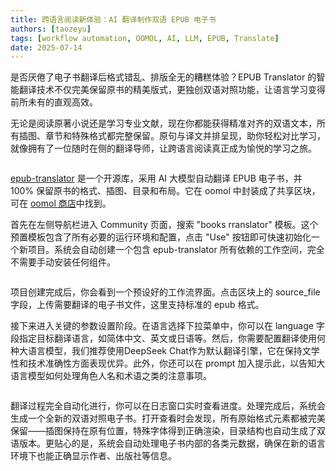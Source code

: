 ```yaml
---
title: 跨语言阅读新体验：AI 翻译制作双语 EPUB 电子书
authors: [taozeyu]
tags: [workflow automation, OOMOL, AI, LLM, EPUB, Translate]
date: 2025-07-14
---
```



是否厌倦了电子书翻译后格式错乱、排版全无的糟糕体验？EPUB Translator 的智能翻译技术不仅完美保留原书的精美版式，更独创双语对照功能，让语言学习变得前所未有的直观高效。

无论是阅读原著小说还是学习专业文献，现在你都能获得精准对齐的双语文本，所有插图、章节和特殊格式都完整保留。原句与译文并排呈现，助你轻松对比学习，就像拥有了一位随时在侧的翻译导师，让跨语言阅读真正成为愉悦的学习之旅。

<figure>
  <Image
    sources={{
      light: useBaseUrl(
        "/img/blogs/2025-07-14-AI-translation-produces-bilingual-EPUB-e-books/multi-languages.png"
      ),
      dark: useBaseUrl(
        "/img/blogs/2025-07-14-AI-translation-produces-bilingual-EPUB-e-books/multi-languages.png"
      ),
    }}
    width="720"
  />
  <figcaption
    style={{ textAlign: "center", fontStyle: "italic", color: "#828282" }}
  />
</figure>

[epub-translator](https://github.com/oomol-lab/epub-translator) 是一个开源库，采用 AI 大模型自动翻译 EPUB 电子书，并 100% 保留原书的格式、插图、目录和布局。它在 oomol 中封装成了共享区块，可在 [oomol 商店](https://hub.oomol.com/package/books-translator)中找到。

首先在左侧导航栏进入 Community 页面，搜索 "books rranslator" 模板。这个预置模板包含了所有必要的运行环境和配置，点击 "Use" 按钮即可快速初始化一个新项目。系统会自动创建一个包含 epub-translator 所有依赖的工作空间，完全不需要手动安装任何组件。

<figure>
  <Image
    sources={{
      light: useBaseUrl(
        "/img/blogs/2025-07-14-AI-translation-produces-bilingual-EPUB-e-books/project-creation.png"
      ),
      dark: useBaseUrl(
        "/img/blogs/2025-07-14-AI-translation-produces-bilingual-EPUB-e-books/project-creation.png"
      ),
    }}
    width="720"
  />
  <figcaption
    style={{ textAlign: "center", fontStyle: "italic", color: "#828282" }}
  />
</figure>

项目创建完成后，你会看到一个预设好的工作流界面。点击区块上的 source_file 字段，上传需要翻译的电子书文件，这里支持标准的 epub 格式。

接下来进入关键的参数设置阶段。在语言选择下拉菜单中，你可以在 language 字段指定目标翻译语言，如简体中文、英文或日语等。然后，你需要配置翻译使用何种大语言模型，我们推荐使用DeepSeek Chat作为默认翻译引擎，它在保持文学性和技术准确性方面表现优异。此外，你还可以在 prompt 加入提示此，以告知大语言模型如何处理角色人名和术语之类的注意事项。

<figure>
  <Image
    sources={{
      light: useBaseUrl(
        "/img/blogs/2025-07-14-AI-translation-produces-bilingual-EPUB-e-books/flow.png"
      ),
      dark: useBaseUrl(
        "/img/blogs/2025-07-14-AI-translation-produces-bilingual-EPUB-e-books/flow.png"
      ),
    }}
    width="720"
  />
  <figcaption
    style={{ textAlign: "center", fontStyle: "italic", color: "#828282" }}
  />
</figure>

翻译过程完全自动化进行，你可以在日志窗口实时查看进度。处理完成后，系统会生成一个全新的双语对照电子书。打开查看时会发现，所有原始格式元素都被完美保留——插图保持在原有位置，特殊字体得到正确渲染，目录结构也自动生成了双语版本。更贴心的是，系统会自动处理电子书内部的各类元数据，确保在新的语言环境下也能正确显示作者、出版社等信息。